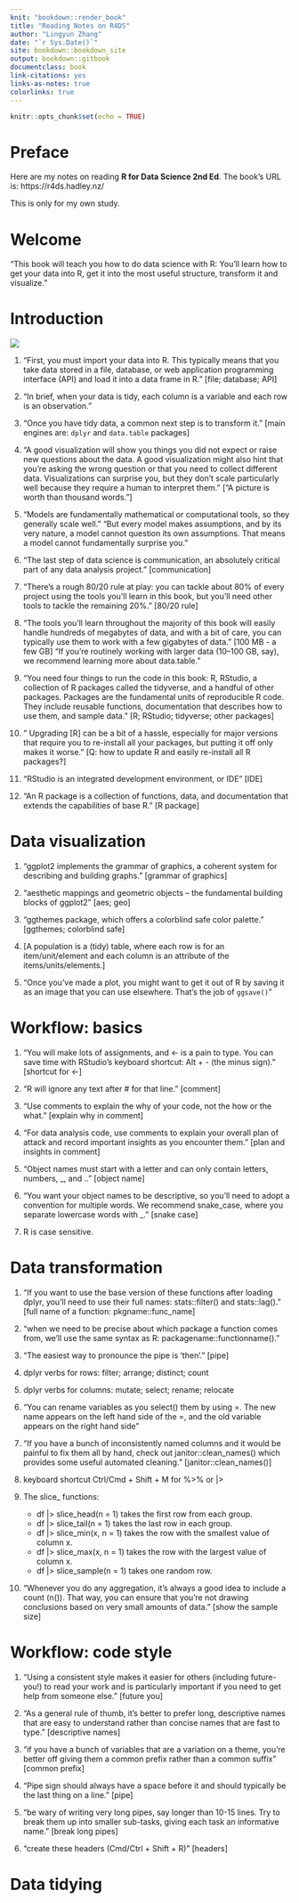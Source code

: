 ```yaml
--- 
knit: "bookdown::render_book"
title: "Reading Notes on R4DS"
author: "Lingyun Zhang"
date: "`r Sys.Date()`"
site: bookdown::bookdown_site
output: bookdown::gitbook
documentclass: book
link-citations: yes
links-as-notes: true
colorlinks: true
---
```



```r
knitr::opts_chunk$set(echo = TRUE)
```


# Preface {.unnumbered}

Here are my notes on reading **R for Data Science 2nd Ed**. The book's URL is: https://r4ds.hadley.nz/

This is only for my own study.

# Welcome

"This book will teach you how to do data science with R: You'll learn how to get your data into R, get it into the most useful structure, transform it and visualize."

# Introduction

![](figs/data_science_process.PNG)

1. "First, you must import your data into R. This typically means that you take data stored in a file, database, or web application programming interface (API) and load it into a data frame in R." [file; database; API]

1. "In brief, when your data is tidy, each column is a variable and each row is an observation."

1. "Once you have tidy data, a common next step is to transform it." [main engines are: `dplyr` and `data.table` packages]

1. "A good visualization will show you things you did not expect or raise new questions about the data. A good visualization might also hint that you're asking the wrong question or that you need to collect different data. Visualizations can surprise you, but they don't scale particularly well because they require a human to interpret them." ["A picture is worth than thousand words."]

1. "Models are fundamentally mathematical or computational tools, so they generally scale well." "But every model makes assumptions, and by its very nature, a model cannot question its own assumptions. That means a model cannot fundamentally surprise you."

1. "The last step of data science is communication, an absolutely critical part of any data analysis project." [communication]

1. "There's a rough 80/20 rule at play: you can tackle about 80% of every project using the tools you'll learn in this book, but you'll need other tools to tackle the remaining 20%." [80/20 rule]

1. "The tools you'll learn throughout the majority of this book will easily handle hundreds of megabytes of data, and with a bit of care, you can typically use them to work with a few gigabytes of data." [100 MB - a few GB] "If you're routinely working with larger data (10–100 GB, say), we recommend learning more about data.table."

1. "You need four things to run the code in this book: R, RStudio, a collection of R packages called the tidyverse, and a handful of other packages. Packages are the fundamental units of reproducible R code. They include reusable functions, documentation that describes how to use them, and sample data." [R; RStudio; tidyverse; other packages]

1. " Upgrading [R] can be a bit of a hassle, especially for major versions that require you to re-install all your packages, but putting it off only makes it worse." [Q: how to update R and easily re-install all R packages?]

1. "RStudio is an integrated development environment, or IDE" [IDE]

1. "An R package is a collection of functions, data, and documentation that extends the capabilities of base R." [R package]

# Data visualization

1. "ggplot2 implements the grammar of graphics, a coherent system for describing and building graphs." [grammar of graphics]

1. "aesthetic mappings and geometric objects – the fundamental building blocks of ggplot2" [aes; geo]

1. "ggthemes package, which offers a colorblind safe color palette." [ggthemes; colorblind safe]

1. [A population is a (tidy) table, where each row is for an item/unit/element and each column is an attribute of the items/units/elements.]

1. "Once you've made a plot, you might want to get it out of R by saving it as an image that you can use elsewhere. That’s the job of `ggsave()`"

# Workflow: basics

1. "You will make lots of assignments, and <- is a pain to type. You can save time with RStudio's keyboard shortcut: Alt + - (the minus sign)." [shortcut for <-]

1. "R will ignore any text after # for that line." [comment]

1. "Use comments to explain the why of your code, not the how or the what." [explain why in comment]

1. "For data analysis code, use comments to explain your overall plan of attack and record important insights as you encounter them." [plan and insights in comment]

1. "Object names must start with a letter and can only contain letters, numbers, _, and .." [object name]

1. "You want your object names to be descriptive, so you'll need to adopt a convention for multiple words. We recommend snake_case, where you separate lowercase words with _." [snake case]

1. R is case sensitive.

# Data transformation

1. "If you want to use the base version of these functions after loading dplyr, you'll need to use their full names: stats::filter() and stats::lag()." [full name of a function: pkgname::func_name]

1. "when we need to be precise about which package a function comes from, we'll use the same syntax as R: packagename::functionname()."

1. "The easiest way to pronounce the pipe is 'then'." [pipe]

1. dplyr verbs for rows: filter; arrange; distinct; count

1. dplyr verbs for columns: mutate; select; rename; relocate

1. "You can rename variables as you select() them by using =. The new name appears on the left hand side of the =, and the old variable appears on the right hand side"

1. "If you have a bunch of inconsistently named columns and it would be painful to fix them all by hand, check out janitor::clean_names() which provides some useful automated cleaning." [janitor::clean_names()]

1. keyboard shortcut Ctrl/Cmd + Shift + M for %>% or |>

1. The slice_ functions:

    - df |> slice_head(n = 1) takes the first row from each group.
    - df |> slice_tail(n = 1) takes the last row in each group.
    - df |> slice_min(x, n = 1) takes the row with the smallest value of column x.
    - df |> slice_max(x, n = 1) takes the row with the largest value of column x.
    - df |> slice_sample(n = 1) takes one random row.
    
1. "Whenever you do any aggregation, it’s always a good idea to include a count (n()). That way, you can ensure that you're not drawing conclusions based on very small amounts of data." [show the sample size] 

# Workflow: code style

1. "Using a consistent style makes it easier for others (including future-you!) to read your work and is particularly important if you need to get help from someone else." [future you]

1. "As a general rule of thumb, it's better to prefer long, descriptive names that are easy to understand rather than concise names that are fast to type." [descriptive names]

1. "if you have a bunch of variables that are a variation on a theme, you're better off giving them a common prefix rather than a common suffix" [common prefix]

1. "Pipe sign should always have a space before it and should typically be the last thing on a line." [pipe]

1. "be wary of writing very long pipes, say longer than 10-15 lines. Try to break them up into smaller sub-tasks, giving each task an informative name." [break long pipes]

1. "create these headers (Cmd/Ctrl + Shift + R)" [headers]

# Data tidying






 
